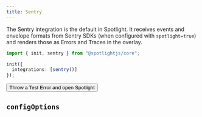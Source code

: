 ```yaml
---
title: Sentry
---
```


The Sentry integration is the default in Spotlight. It receives events and envelope formats from Sentry SDKs (when configured with `spotlight=true`) and renders those as Errors and Traces in the overlay.

```ts
import { init, sentry } from "@spotlightjs/core";

init({
  integrations: [sentry()]
});
```

<button style="cursor: pointer" onclick="throw new Error('Client Side Error')">
  Throw a Test Error and open Spotlight
</button>

## `configOptions`

